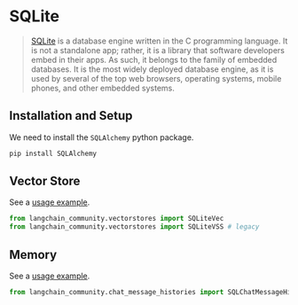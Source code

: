 # SQLite

>[SQLite](https://en.wikipedia.org/wiki/SQLite) is a database engine written in the 
> C programming language. It is not a standalone app; rather, it is a library that 
> software developers embed in their apps. As such, it belongs to the family of 
> embedded databases. It is the most widely deployed database engine, as it is 
> used by several of the top web browsers, operating systems, mobile phones, and other embedded systems.

## Installation and Setup

We need to install the `SQLAlchemy` python package.

```bash
pip install SQLAlchemy
```

## Vector Store

See a [usage example](/docs/integrations/vectorstores/sqlitevec).

```python
from langchain_community.vectorstores import SQLiteVec
from langchain_community.vectorstores import SQLiteVSS # legacy
```

## Memory

See a [usage example](/docs/integrations/memory/sqlite).

```python
from langchain_community.chat_message_histories import SQLChatMessageHistory
```
